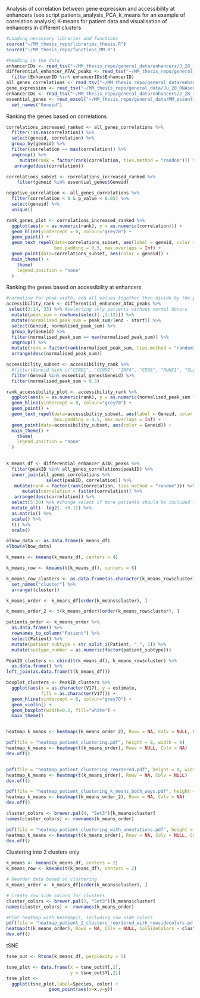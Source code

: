 Analysis of correlation between gene expression and accessibility at enhancers (see script patients_analysis_PCA_k_means for an example of correlation analysis) K-means for patient data and visualisation of enhancers in different clusters


```r
#Loading necessary libraries and functions
source("~/MM_thesis_repo/libraries_thesis.R")
source("~/MM_thesis_repo/functions_MM.R")
```


```r
#Reading in the data
enhancerIDs <- read_tsv("~/MM_thesis_repo/general_data/enhancers/J_28_final_enhancerIDs.txt")
differential_enhancer_ATAC_peaks <- read_tsv("~/MM_thesis_repo/general_data/enhancers/Ju_20_diffbind_ATAC_peaks_overlapping_enhancers.txt") %>%
  filter(EnhancerID %in% enhancerIDs$EnhancerID)
all_genes_correlations <- read_tsv("~/MM_thesis_repo/general_data/enhancers/Tag_ATAC_gene_expression_correlations_all_enhancer_peaks.txt")
gene_expression <- read_tsv("~/MM_thesis_repo/general_data/Ju_20_RNAseq_data_shortened.txt")
enhancerIDs <- read_tsv("~/MM_thesis_repo/general_data/enhancers/J_28_final_enhancerIDs.txt")
essential_genes <- read_excel("~/MM_thesis_repo/general_data/MM_essential_genes.xlsx", col_names = FALSE) %>%
  set_names("Geneid")
```

Ranking the genes based on correlations 
```r
correlations_increased_ranked <- all_genes_correlations %>%
  filter(!is.na(correlation)) %>%
  select(geneid, correlation) %>%
  group_by(geneid) %>%
  filter(correlation == max(correlation)) %>%
  ungroup() %>%
     mutate(rank = factor(rank(correlation, ties.method = "random"))) %>%
   arrange(desc(correlation))

correlations_subset <- correlations_increased_ranked %>%
    filter(geneid %in% essential_genes$Geneid)

negative_correlation <- all_genes_correlations %>%
  filter(correlation < 0 & p_value < 0.05) %>%
  select(geneid) %>%
  unique()

rank_genes_plot <- correlations_increased_ranked %>%
  ggplot(aes(x = as.numeric(rank), y = as.numeric(correlation))) +
  geom_hline(yintercept = 0, colour="grey70") +
  geom_point() +
  geom_text_repel(data=correlations_subset, aes(label = geneid, color = geneid),
                  box.padding = 0.5, max.overlaps = Inf) +
  geom_point(data=correlations_subset, aes(color = geneid)) +
  main_theme() +
    theme(
    legend.position = "none"
  )
```

Ranking the genes based on accessibility at enhancers 
```r
#normalise for peak width, add all values together then divide by the peak length 
accessibility_rank <- differential_enhancer_ATAC_peaks %>%
 select(3:14, 33) %>% #selecting only patients without normal donors 
  mutate(peak_sum = rowSums(select(.,3:12))) %>%
  mutate(normalised_peak_sum = peak_sum/(end - start)) %>%
  select(Geneid, normalised_peak_sum) %>%
  group_by(Geneid) %>%
  filter(normalised_peak_sum == max(normalised_peak_sum)) %>%
  ungroup() %>%
  mutate(rank = factor(rank(normalised_peak_sum, ties.method = "random"))) %>%
  arrange(desc(normalised_peak_sum))

accessibility_subset <- accessibility_rank %>%
  #filter(Geneid %in% c("CCND1", "CCND2", "IRF4", "CD38", "RUNX1", "SLAMF7", "IGH")) 
  filter(Geneid %in% essential_genes$Geneid) %>%
  filter(normalised_peak_sum > 0.3)

rank_accessibility_plot <- accessibility_rank %>%
  ggplot(aes(x = as.numeric(rank), y = as.numeric(normalised_peak_sum *100))) +
  geom_hline(yintercept = 0, colour="grey70") +
  geom_point() +
  geom_text_repel(data=accessibility_subset, aes(label = Geneid, color = Geneid),
                  box.padding = 0.5, max.overlaps = Inf) +
  geom_point(data=accessibility_subset, aes(color = Geneid)) +
  main_theme() +
    theme(
    legend.position = "none"
  ) 
  
```


```r
k_means_df <- differential_enhancer_ATAC_peaks %>%
  filter(peakID %in% all_genes_correlations$peakID) %>%
  inner_join(all_genes_correlations %>% 
               select(peakID, correlation)) %>%
   mutate(rank = factor(rank(correlation, ties.method = "random"))) %>%
      mutate(correlation = factor(correlation)) %>%
   arrange(desc(correlation)) %>%
  select(5:20) %>% #change select if more patients should be included in the heatmap/clustering 
  mutate_all(~ log2(. +0.1)) %>%
  as.matrix() %>%
  scale() %>%
  t() %>%
  scale() 

elbow_data <- as.data.frame(k_means_df)
elbow(elbow_data)

k_means <- kmeans(k_means_df, centers = 4)

k_means_row <- kmeans(t(k_means_df), centers = 6)

k_means_row_clusters <- as.data.frame(as.character(k_means_row$cluster)) %>%
  set_names("cluster") %>%
  arrange((cluster))

k_means_order <- k_means_df[order(k_means$cluster), ]

k_means_order_2 <- t(k_means_order)[order(k_means_row$cluster), ]

patients_order <- k_means_order %>%
  as.data.frame() %>%
  rownames_to_column("Patient") %>%
  select(Patient) %>%
  mutate(patient_subtype = str_split_i(Patient, "_", 1)) %>%
  mutate(subtype_number = as.numeric(factor(patient_subtype)))

PeakID_clusters <- cbind(t(k_means_df), k_means_row$cluster) %>%
  as.data.frame() %>%
left_join(as.data.frame(t(k_means_df)))

boxplot_clusters <- PeakID_clusters %>%
  ggplot(aes(x = as.character(V17), y = estimate, 
             fill = as.character(V17))) +
  geom_hline(yintercept = 0, colour="grey70") +
  geom_violin() +
  geom_boxplot(width=0.2, fill="white") +
  main_theme()


heatmap_k_means <- heatmap((k_means_order_2), Rowv = NA, Colv = NULL, RowSideColors = k_means_row_clusters$cluster)

pdf(file = "heatmap_patient_clustering.pdf", height = 8, width = 8)
heatmap_k_means <- heatmap(t(k_means_order), Rowv = NULL, Colv = NA)
dev.off()


pdf(file = "heatmap_patient_clustering_reordered.pdf", height = 8, width = 8)
heatmap_k_means <- heatmap(t(k_means_order), Rowv = NA, Colv = NULL)
dev.off()

pdf(file = "heatmap_patient_clustering_k_means_both_ways.pdf", height = 8, width = 8)
heatmap_k_means <- heatmap((k_means_order_2), Rowv = NA, Colv = NA)
dev.off()

cluster_colors <- brewer.pal(4, "Set3")[k_means$cluster]
names(cluster_colors) <- rownames(k_means_order)

pdf(file = "heatmap_patient_clustering_with_annotations.pdf", height = 8, width = 8)
heatmap_k_means <- heatmap(t(k_means_order), Rowv = NA, Colv = NULL, ColSideColors = cluster_colors)
dev.off()
```

Clustering into 2 clusters only 
```r
k_means <- kmeans(k_means_df, centers = 2)
k_means_row <- kmeans(t(k_means_df), centers = 2)

# Reorder data based on clustering
k_means_order <- k_means_df[order(k_means$cluster), ]

# Create row side colors for clusters
cluster_colors <- brewer.pal(2, "Set3")[k_means$cluster]
names(cluster_colors) <- rownames(k_means_order)

#Plot heatmap with heatmap(), including row side colors
pdf(file = "heatmap_patient_2_clusters_reordered_with_rowsidecolors.pdf", height = 8, width = 8)
heatmap(t(k_means_order), Rowv = NA, Colv = NULL, ColSideColors = cluster_colors, scale = "none")
dev.off()
```

tSNE
```r
tsne_out <- Rtsne(k_means_df, perplexity = 5)

tsne_plot <- data.frame(x = tsne_out$Y[,1], 
                        y = tsne_out$Y[,2])
tsne_plot <- 
  ggplot(tsne_plot,label=Species, color) +
                geom_point(aes(x=x,y=y))
```

